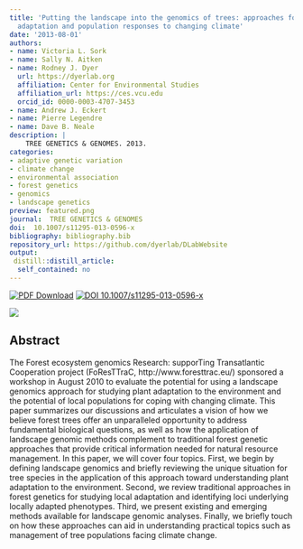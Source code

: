 ```yaml
---
title: 'Putting the landscape into the genomics of trees: approaches for understanding local
  adaptation and population responses to changing climate'
date: '2013-08-01'
authors:
- name: Victoria L. Sork
- name: Sally N. Aitken
- name: Rodney J. Dyer
  url: https://dyerlab.org
  affiliation: Center for Environmental Studies
  affiliation_url: https://ces.vcu.edu
  orcid_id: 0000-0003-4707-3453
- name: Andrew J. Eckert
- name: Pierre Legendre
- name: Dave B. Neale
description: |
    TREE GENETICS & GENOMES. 2013.  
categories: 
- adaptive genetic variation
- climate change
- environmental association
- forest genetics
- genomics
- landscape genetics
preview: featured.png
journal:  TREE GENETICS & GENOMES
doi:  10.1007/s11295-013-0596-x
bibliography: bibliography.bib
repository_url: https://github.com/dyerlab/DLabWebsite
output:
 distill::distill_article:
  self_contained: no
---
```


 [![PDF Download](https://img.shields.io/badge/PDF-21B02C.svg)](https://drive.google.com/open?id=0B0T81CzLjtfPMjBUb2ZlTHdPdVU) [![ DOI 10.1007/s11295-013-0596-x](https://img.shields.io/badge/DOI-474747.svg)](https://doi.org/10.1007/s11295-013-0596-x)

![]( featured.png )

## Abstract

The Forest ecosystem genomics Research: supporTing Transatlantic Cooperation project (FoResTTraC, http://www.foresttrac.eu/) sponsored a workshop in August 2010 to evaluate the potential for using a landscape genomics approach for studying plant adaptation to the environment and the potential of local populations for coping with changing climate. This paper summarizes our discussions and articulates a vision of how we believe forest trees offer an unparalleled opportunity to address fundamental biological questions, as well as how the application of landscape genomic methods complement to traditional forest genetic approaches that provide critical information needed for natural resource management. In this paper, we will cover four topics. First, we begin by defining landscape genomics and briefly reviewing the unique situation for tree species in the application of this approach toward understanding plant adaptation to the environment. Second, we review traditional approaches in forest genetics for studying local adaptation and identifying loci underlying locally adapted phenotypes. Third, we present existing and emerging methods available for landscape genomic analyses. Finally, we briefly touch on how these approaches can aid in understanding practical topics such as management of tree populations facing climate change.
